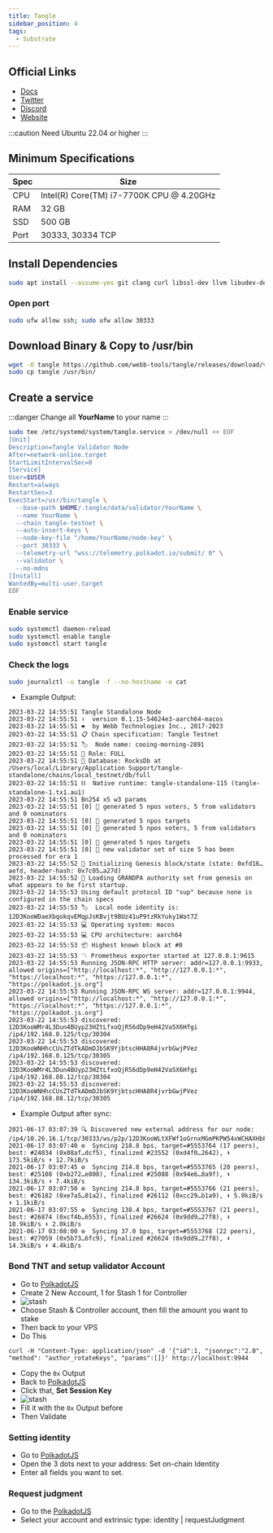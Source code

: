 ```yaml
---
title: Tangle
sidebar_position: 4
tags:
  - Substrate
---
```


## Official Links

- [Docs](https://docs.webb.tools/docs/ecosystem-roles/validator/quickstart/)
- [Twitter](https://x.com/webbprotocol)
- [Discord](https://discord.gg/T7VxhKuhWq)
- [Website](https://www.webb.tools/)

:::caution
Need Ubuntu 22.04 or higher
:::

## Minimum Specifications

| Spec | Size |
|----------|----------|
| CPU | Intel(R) Core(TM) i7-7700K CPU @ 4.20GHz |
| RAM | 32 GB |
| SSD | 500 GB |
| Port | 30333, 30334 TCP |

## Install Dependencies

```sh filename="install" copy
sudo apt install --assume-yes git clang curl libssl-dev llvm libudev-dev make protobuf-compiler
```

### Open port

```sh filename="port" copy
sudo ufw allow ssh; sudo ufw allow 30333
```

## Download Binary & Copy to /usr/bin

```sh filename="bin" copy
wget -O tangle https://github.com/webb-tools/tangle/releases/download/v0.4.7/tangle-standalone-linux-amd64 && chmod +x tangle
sudo cp tangle /usr/bin/
```

## Create a service

:::danger
Change all **YourName** to your name
:::

```sh filename="systemd" copy
sudo tee /etc/systemd/system/tangle.service > /dev/null << EOF
[Unit]
Description=Tangle Validator Node
After=network-online.target
StartLimitIntervalSec=0
[Service]
User=$USER
Restart=always
RestartSec=3
ExecStart=/usr/bin/tangle \
  --base-path $HOME/.tangle/data/validator/YourName \
  --name YourName \
  --chain tangle-testnet \
  --auto-insert-keys \
  --node-key-file "/home/YourName/node-key" \
  --port 30333 \
  --telemetry-url "wss://telemetry.polkadot.io/submit/ 0" \
  --validator \
  --no-mdns
[Install]
WantedBy=multi-user.target
EOF
```

### Enable service

```sh filename="start" copy
sudo systemctl daemon-reload
sudo systemctl enable tangle
sudo systemctl start tangle
```

### Check the logs

```sh filename="logs" copy
sudo journalctl -u tangle -f --no-hostname -o cat
```

- Example Output:

```
2023-03-22 14:55:51 Tangle Standalone Node
2023-03-22 14:55:51 ✌️  version 0.1.15-54624e3-aarch64-macos
2023-03-22 14:55:51 ❤️  by Webb Technologies Inc., 2017-2023
2023-03-22 14:55:51 📋 Chain specification: Tangle Testnet
2023-03-22 14:55:51 🏷  Node name: cooing-morning-2891
2023-03-22 14:55:51 👤 Role: FULL
2023-03-22 14:55:51 💾 Database: RocksDb at /Users/local/Library/Application Support/tangle-standalone/chains/local_testnet/db/full
2023-03-22 14:55:51 ⛓  Native runtime: tangle-standalone-115 (tangle-standalone-1.tx1.au1)
2023-03-22 14:55:51 Bn254 x5 w3 params
2023-03-22 14:55:51 [0] 💸 generated 5 npos voters, 5 from validators and 0 nominators
2023-03-22 14:55:51 [0] 💸 generated 5 npos targets
2023-03-22 14:55:51 [0] 💸 generated 5 npos voters, 5 from validators and 0 nominators
2023-03-22 14:55:51 [0] 💸 generated 5 npos targets
2023-03-22 14:55:51 [0] 💸 new validator set of size 5 has been processed for era 1
2023-03-22 14:55:52 🔨 Initializing Genesis block/state (state: 0xfd16…aefd, header-hash: 0x7c05…a27d)
2023-03-22 14:55:52 👴 Loading GRANDPA authority set from genesis on what appears to be first startup.
2023-03-22 14:55:53 Using default protocol ID "sup" because none is configured in the chain specs
2023-03-22 14:55:53 🏷  Local node identity is: 12D3KooWDaeXbqokqvEMqpJsKBvjt9BUz41uP9tzRkYuky1Wat7Z
2023-03-22 14:55:53 💻 Operating system: macos
2023-03-22 14:55:53 💻 CPU architecture: aarch64
2023-03-22 14:55:53 📦 Highest known block at #0
2023-03-22 14:55:53 〽️ Prometheus exporter started at 127.0.0.1:9615
2023-03-22 14:55:53 Running JSON-RPC HTTP server: addr=127.0.0.1:9933, allowed origins=["http://localhost:*", "http://127.0.0.1:*", "https://localhost:*", "https://127.0.0.1:*", "https://polkadot.js.org"]
2023-03-22 14:55:53 Running JSON-RPC WS server: addr=127.0.0.1:9944, allowed origins=["http://localhost:*", "http://127.0.0.1:*", "https://localhost:*", "https://127.0.0.1:*", "https://polkadot.js.org"]
2023-03-22 14:55:53 discovered: 12D3KooWMr4L3Dun4BUyp23HZtLfxoQjR56dDp9eH42Va5X6Hfgi /ip4/192.168.0.125/tcp/30304
2023-03-22 14:55:53 discovered: 12D3KooWNHhcCUsZTdTkADmDJbSK9YjbtscHHA8R4jvrbGwjPVez /ip4/192.168.0.125/tcp/30305
2023-03-22 14:55:53 discovered: 12D3KooWMr4L3Dun4BUyp23HZtLfxoQjR56dDp9eH42Va5X6Hfgi /ip4/192.168.88.12/tcp/30304
2023-03-22 14:55:53 discovered: 12D3KooWNHhcCUsZTdTkADmDJbSK9YjbtscHHA8R4jvrbGwjPVez /ip4/192.168.88.12/tcp/30305
```


- Example Output after sync:

```
2021-06-17 03:07:39 🔍 Discovered new external address for our node: /ip4/10.26.16.1/tcp/30333/ws/p2p/12D3KooWLtXFWf1oGrnxMGmPKPW54xWCHAXHbFh4Eap6KXmxoi9u
2021-06-17 03:07:40 ⚙️  Syncing 218.8 bps, target=#5553764 (17 peers), best: #24034 (0x08af…dcf5), finalized #23552 (0xd4f0…2642), ⬇ 173.5kiB/s ⬆ 12.7kiB/s
2021-06-17 03:07:45 ⚙️  Syncing 214.8 bps, target=#5553765 (20 peers), best: #25108 (0xb272…e800), finalized #25088 (0x94e6…8a9f), ⬇ 134.3kiB/s ⬆ 7.4kiB/s
2021-06-17 03:07:50 ⚙️  Syncing 214.8 bps, target=#5553766 (21 peers), best: #26182 (0xe7a5…01a2), finalized #26112 (0xcc29…b1a9), ⬇ 5.0kiB/s ⬆ 1.1kiB/s
2021-06-17 03:07:55 ⚙️  Syncing 138.4 bps, target=#5553767 (21 peers), best: #26874 (0xcf4b…6553), finalized #26624 (0x9dd9…27f8), ⬇ 18.9kiB/s ⬆ 2.0kiB/s
2021-06-17 03:08:00 ⚙️  Syncing 37.0 bps, target=#5553768 (22 peers), best: #27059 (0x5b73…6fc9), finalized #26624 (0x9dd9…27f8), ⬇ 14.3kiB/s ⬆ 4.4kiB/s
```

### Bond TNT and setup validator Account

- Go to [PolkadotJS](https://polkadot.js.org/apps/?rpc=wss%3A%2F%2Frpc-archive.tangle.tools#/accounts)
- Create 2 New Account, 1 for Stash 1 for Controller
- ![stash](/img/tan.png)
- Choose Stash & Controller account, then fill the amount you want to stake
- Then back to your VPS
- Do This 
```
curl -H "Content-Type: application/json" -d '{"id":1, "jsonrpc":"2.0", "method": "author_rotateKeys", "params":[]}' http://localhost:9944
```
- Copy the `0x` Output
- Back to [PolkadotJS](https://polkadot.js.org/apps/?rpc=wss%3A%2F%2Frpc-archive.tangle.tools#/staking/actions)
- Click that, **Set Session Key**
- ![stash](/img/sessi.png)
- Fill it with the `0x` Output before
- Then Validate

### Setting identity


- Go to [PolkadotJS](https://polkadot.js.org/apps/?rpc=wss%3A%2F%2Frpc-archive.tangle.tools#/accounts)
- Open the 3 dots next to your address: Set on-chain Identity
- Enter all fields you want to set.

### Request judgment

- Go to the [PolkadotJS](https://polkadot.js.org/apps/?rpc=wss%3A%2F%2Frpc-archive.tangle.tools#/extrinsics)
- Select your account and extrinsic type: identity | requestJudgment